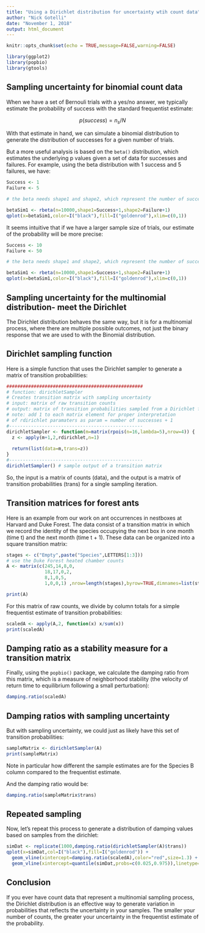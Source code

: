 ```yaml
---
title: "Using a Dirichlet distribution for uncertainty wtih count data"
author: "Nick Gotelli"
date: "November 1, 2018"
output: html_document
---
```


```r
knitr::opts_chunk$set(echo = TRUE,message=FALSE,warning=FALSE)
```
```r
library(ggplot2)
library(popbio)
library(gtools)
```

## Sampling uncertainty for binomial count data

When we have a set of Bernouli trials with a yes/no answer, we typically estimate the probability of success with the standard frequentist estimate:

$$p(success) = n_s/N$$


With that estimate in hand, we can simulate a binomial distribution to generate the distribution of successes for a given number of trials. 

But a more useful analysis is based on the `beta()` distribution, which estimates the underlying p values given a set of data for successes and failures. For example, using the beta distribution with 1 success and 5 failures, we have:

```r
Success <- 1
Failure <- 5

# the beta needs shape1 and shape2, which represent the number of successes + 1 and the number of failures + 1

betaSim1 <- rbeta(n=10000,shape1=Success+1,shape2=Failure+1)
qplot(x=betaSim1,color=I("black"),fill=I("goldenrod"),xlim=c(0,1))
```
It seems intuitive that if we have a larger sample size of trials, our estimate of the probability will be more precise:

```r
Success <- 10
Failure <- 50

# the beta needs shape1 and shape2, which represent the number of successes + 1 and the number of failures + 1

betaSim1 <- rbeta(n=10000,shape1=Success+1,shape2=Failure+1)
qplot(x=betaSim1,color=I("black"),fill=I("goldenrod"),xlim=c(0,1))
```

## Sampling uncertainty for the multinomial distribution- meet the Dirichlet

The Dirichlet distribution behaves the same way, but it is for a multinomial process, where there are multiple possible outcomes, not just the binary response that we are used to with the Binomial distribution.

## Dirichlet sampling function

Here is a simple function that uses the Dirichlet sampler to generate a matrix of transition probabilities:
```r
##################################################
# function: dirichletSampler
# Creates transition matrix with sampling uncertainty
# input: matrix of raw transition counts
# output: matrix of transition probabilities sampled from a Dirichlet for each column
# note: add 1 to each matrix element for proper interpretation
# of rdirichlet paramaters as param = number of successes + 1
#------------------------------------------------- 
dirichletSampler <- function(m=matrix(rpois(n=16,lambda=5),nrow=4)) {
  z <- apply(m+1,2,rdirichlet,n=1) 
  
  return(list(data=m,trans=z))
}
#------------------------------------------------- 
dirichletSampler() # sample output of a transition matrix
```
So, the input is a matrix of counts (data), and the output is a matrix of transition probabilities (trans) for a single sampling iteration.

## Transition matrices for forest ants

Here is an example from our work on ant occurrences in nestboxes at Harvard and Duke Forest. The data consist of a transition matrix in which we record the identity of the species occupying the next box in one month (time t) and the next month (time t + 1). These data can be organized into a square transition matrix:

```r

stages <- c("Empty",paste("Species",LETTERS[1:3]))
# use the Duke Forest heated chamber counts
A <- matrix(c(245,14,8,0,
              18,17,0,2,
              8,1,0,5,
              1,0,0,1) ,nrow=length(stages),byrow=TRUE,dimnames=list(stages,stages)) 

print(A)
```


For this matrix of raw counts, we divide by column totals for a simple frequentist estimate of transition probabilities:

```r
scaledA <- apply(A,2, function(x) x/sum(x)) 
print(scaledA)
```

## Damping ratio as a stability measure for a transition matrix

Finally, using the `popbio()` package, we calculate the damping ratio from this matrix, which is a measure of neighborhood stability (the velocity of return time to equilibrium following a small perturbation):

```r

damping.ratio(scaledA)
```

## Damping ratios with sampling uncertainty

But with sampling uncertainty, we could just as likely have this set of transition probabilities:

```r
sampleMatrix <- dirichletSampler(A)
print(sampleMatrix)
```
Note in particular how different the sample estimates are for the Species B column compared to the frequentist estimate.

And the damping ratio would be:

```r
damping.ratio(sampleMatrix$trans)
```
## Repeated sampling

Now, let's repeat this process to generate a distribution of damping values based on samples from the dirichlet:

```r

simDat <- replicate(1000,damping.ratio(dirichletSampler(A)$trans))
qplot(x=simDat,col=I("black"),fill=I("goldenrod")) +
  geom_vline(xintercept=damping.ratio(scaledA),color="red",size=1.3) +
  geom_vline(xintercept=quantile(simDat,probs=c(0.025,0.975)),linetype="dashed")

```

## Conclusion

If you ever have count data that represent a multinomial sampling process, the Dirichlet distribution is an effective way to generate variation in probabilities that reflects the uncertainty in your samples. The smaller your number of counts, the greater your uncertainty in the frequentist estimate of the probability.


